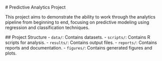    # Predictive Analytics Project

   This project aims to demonstrate the ability to work through the analytics pipeline from beginning to end, focusing on predictive modeling using regression and classification techniques.

   ## Project Structure
   - `data/`: Contains datasets.
   - `scripts/`: Contains R scripts for analysis.
   - `results/`: Contains output files.
   - `reports/`: Contains reports and documentation.
   - `figures/`: Contains generated figures and plots.